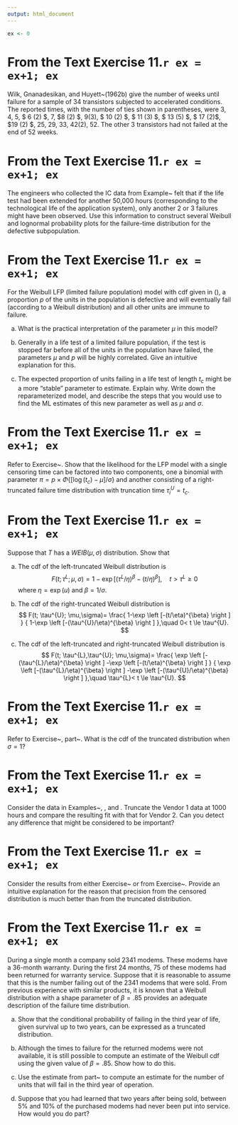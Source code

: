 ```yaml
---
output: html_document
---
```


```r
ex <- 0
```


# From the Text Exercise 11.`r ex = ex+1; ex`

 Wilk, Gnanadesikan, and Huyett~(1962b) give the number of weeks until failure for a sample of 34 transistors subjected to accelerated conditions. The reported times, with  the number of ties shown in parentheses, were 3, 4, 5, $ 6 (2) $, 7, $8 (2) $, $9 (3)$, $ 10 (2) $, $ 11 (3) $, $ 13 (5) $, $ 17 (2)$, $19 (2) $, 25, 29, 33, $42 (2)$, 52.  The other 3 transistors had not failed at the end of 52 weeks. \begin{itemize} 

a. Use ML to estimate the parameters of the BISA, IGAU, gamma, and lognormal distributions to these data using a discrete-data likelihood. Plot all of these estimates on lognormal probability paper and compare the different estimates.  Describe any important differences that you see in the estimates. 

a. Redo the gamma distribution analyses assuming that the failures occurred at exactly the reported time.  Are the differences of practical importance in this example? \end{itemize} 


# From the Text Exercise 11.`r ex = ex+1; ex`

 \label{exercise:lfp.sen.anal} The engineers who collected the IC data from Example~\ref{example:lfp.trunc} felt that if the life test had been extended for another 50,000 hours (corresponding to the technological life of the application system), only another 2 or 3 failures might have been observed.  Use this information to construct several Weibull and lognormal probability plots for the failure-time distribution for the defective subpopulation. 


# From the Text Exercise 11.`r ex = ex+1; ex`

 \label{exercise:lfp.reparameterization} For the Weibull LFP (limited failure population) model with cdf given in (\ref{equation:lfp.cdf}), a proportion $p$ of the units in the  population is defective and will eventually fail (according to a Weibull distribution) and all other units are immune to failure. 
 

a. What is the practical interpretation of the parameter $\mu$ in this model? 

a. Generally in a life test of a limited failure population, if the test is stopped far before all of the units in the population have failed, the parameters $\mu$ and $p$ will be highly correlated. Give an intuitive explanation for this. 

a. The expected proportion of units failing in a life test of length $t_{c}$ might be a more "stable" parameter to estimate. Explain why. Write down the reparameterized model, and describe the steps that you would use to find the ML estimates of this new parameter as well as $\mu$ and $\sigma$.  


# From the Text Exercise 11.`r ex = ex+1; ex`

 \label{exercise:lfp.factor.likelihood} Refer to Exercise~\ref{exercise:lfp.reparameterization}.  Show that the likelihood for the LFP model with a single censoring time can be factored into two components, one a binomial with parameter $\pi=p \times \Phi\{[\log(t_{c})-\mu]/\sigma\}$ and another consisting of a right-truncated failure time distribution with truncation time $\tau_{i}^{U}=t_{c}$. 


# From the Text Exercise 11.`r ex = ex+1; ex`

 \label{exercise:trun.dist} Suppose that $T$ has a $WEIB(\mu, \sigma)$ distribution. Show that 
 

a. \label{exer.part:left.truncated.cdf} The cdf of the left-truncated Weibull distribution is  
$$
 F(t;\tau^{L}; \mu,\sigma)= 1-\exp \left [ (\tau^{L}/\eta)^{\beta}-(t/\eta)^{\beta} \right ], \quad t>\tau^{L} \ge 0 
$$ where $\eta=\exp(u)$ and $\beta=1/\sigma$. 

a. \label{exer.part:right.truncated.cdf} The cdf of the right-truncated Weibull distribution is  
$$
 F(t; \tau^{U}; \mu,\sigma)= \frac{ 1-\exp \left [-(t/\eta)^{\beta} \right ]     }     { 1-\exp \left [-(\tau^{U}/\eta)^{\beta} \right ]     },\quad 0< t \le \tau^{U}. 
$$ 

a. \label{exer.part:left.right.truncated.cdf} The cdf of the left-truncated and right-truncated Weibull distribution is 
$$
 F(t; \tau^{L},\tau^{U}; \mu,\sigma)= \frac{  \exp \left [-(\tau^{L}/\eta)^{\beta} \right ] -\exp \left [-(t/\eta)^{\beta} \right ]     }     {  \exp \left [-(\tau^{L}/\eta)^{\beta} \right ] -\exp \left [-(\tau^{U}/\eta)^{\beta} \right ]     },\quad \tau^{L}< t \le \tau^{U}. 
$$  


# From the Text Exercise 11.`r ex = ex+1; ex`

 Refer to Exercise~\ref{exercise:trun.dist}, part~\ref{exer.part:left.truncated.cdf}.  What is the cdf of the truncated distribution when $\sigma=1$? 


# From the Text Exercise 11.`r ex = ex+1; ex`

 \label{exercise:vendor1.trun} Consider the data in Examples~\ref{example:electronic.subsystem.data}, \ref{example:pretest.and.left.trun}, and \ref{example:pretest.mle}. Truncate the Vendor 1 data at 1000 hours and compare the resulting fit with that for Vendor 2. Can you detect any difference that might be considered to be important? 


# From the Text Exercise 11.`r ex = ex+1; ex`

 Consider the results from either Exercise~\ref{exercise:trunc.releff.avar} or from Exercise~\ref{exercise:trun.cens.sim}. Provide an intuitive explanation for the reason that precision from the censored distribution is much better than from the truncated distribution. 


# From the Text Exercise 11.`r ex = ex+1; ex`

 During a single month a company sold 2341 modems.  These modems have a 36-month warranty. During the first 24 months, 75 of these modems had been returned for warranty service.  Suppose that it is reasonable to assume that this is the number failing out of the 2341 modems that were sold.  From previous experience with similar products, it is known that a Weibull distribution with a shape parameter of $\beta=.85$ provides an adequate description of the failure time distribution. 
 

a. Show that the conditional probability of failing in the third year of life, given survival up to two years, can be expressed as a truncated distribution. 

a. \label{exer.part:modem.warranty1} Although the times to failure for the returned modems were not available, it is still possible to compute an estimate of the Weibull cdf using the given value of $\beta=.85$.  Show how to do this. 

a. Use the estimate from part~\ref{exer.part:modem.warranty1} to compute an estimate for the number of units that will fail in the third year of operation. 

a. Suppose that you had learned that two years after being sold, between 5\% and 10\% of the purchased modems had never been put into service. How would you do part\ref{exer.part:modem.warranty1}?  


